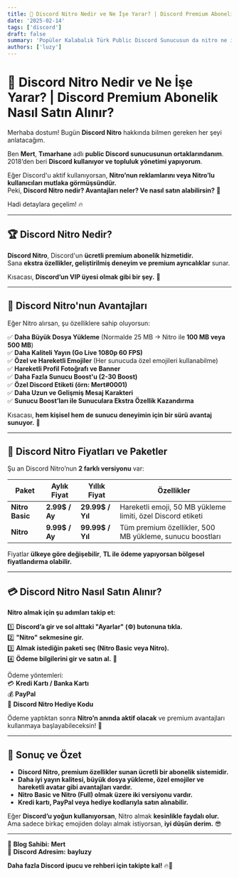 ```yaml
---
title: 🚀 Discord Nitro Nedir ve Ne İşe Yarar? | Discord Premium Abonelik Nasıl Satın Alınır?
date: '2025-02-14'
tags: ['discord']
draft: false
summary: 'Popüler Kalabalık Türk Public Discord Sunucusun da nitro ne işe yarar?'
authors: ['luzy']
---
```


# 🚀 Discord Nitro Nedir ve Ne İşe Yarar? | Discord Premium Abonelik Nasıl Satın Alınır?

Merhaba dostum! Bugün **Discord Nitro** hakkında bilmen gereken her şeyi anlatacağım.  

Ben **Mert**, **Tımarhane** adlı **public Discord sunucusunun ortaklarındanım**.  
2018’den beri **Discord kullanıyor ve topluluk yönetimi yapıyorum**.  

Eğer Discord'u aktif kullanıyorsan, **Nitro’nun reklamlarını veya Nitro’lu kullanıcıları mutlaka görmüşsündür.**  
Peki, **Discord Nitro nedir? Avantajları neler? Ve nasıl satın alabilirsin?** 🤔  

Hadi detaylara geçelim! 🔥  

---

## 🏆 **Discord Nitro Nedir?**  

**Discord Nitro**, Discord'un **ücretli premium abonelik hizmetidir.**  
Sana **ekstra özellikler, geliştirilmiş deneyim ve premium ayrıcalıklar** sunar.  

Kısacası, **Discord’un VIP üyesi olmak gibi bir şey.** 💎  

---

## 🎁 **Discord Nitro'nun Avantajları**  

Eğer Nitro alırsan, şu özelliklere sahip oluyorsun:  

✅ **Daha Büyük Dosya Yükleme** (Normalde 25 MB → Nitro ile **100 MB veya 500 MB**)  
✅ **Daha Kaliteli Yayın (Go Live 1080p 60 FPS)**  
✅ **Özel ve Hareketli Emojiler** (Her sunucuda özel emojileri kullanabilme)  
✅ **Hareketli Profil Fotoğrafı ve Banner**  
✅ **Daha Fazla Sunucu Boost'u (2-30 Boost)**  
✅ **Özel Discord Etiketi (örn: **Mert#0001**)**  
✅ **Daha Uzun ve Gelişmiş Mesaj Karakteri**  
✅ **Sunucu Boost’ları ile Sunuculara Ekstra Özellik Kazandırma**  

Kısacası, **hem kişisel hem de sunucu deneyimin için bir sürü avantaj sunuyor.** 🚀  

---

## 🛒 **Discord Nitro Fiyatları ve Paketler**  

Şu an Discord Nitro’nun **2 farklı versiyonu** var:  

| **Paket** | **Aylık Fiyat** | **Yıllık Fiyat** | **Özellikler** |
|-----------|---------------|----------------|----------------|
| **Nitro Basic** | **2.99$ / Ay** | **29.99$ / Yıl** | Hareketli emoji, 50 MB yükleme limiti, özel Discord etiketi |
| **Nitro** | **9.99$ / Ay** | **99.99$ / Yıl** | Tüm premium özellikler, 500 MB yükleme, sunucu boostları |

Fiyatlar **ülkeye göre değişebilir**, **TL ile ödeme yapıyorsan bölgesel fiyatlandırma olabilir.**  

---

## 💳 **Discord Nitro Nasıl Satın Alınır?**  

**Nitro almak için şu adımları takip et:**  

1️⃣ **Discord’a gir ve sol alttaki "Ayarlar" (⚙️) butonuna tıkla.**  
2️⃣ **"Nitro" sekmesine gir.**  
3️⃣ **Almak istediğin paketi seç (Nitro Basic veya Nitro).**  
4️⃣ **Ödeme bilgilerini gir ve satın al.** 🎉  

Ödeme yöntemleri:  
💳 **Kredi Kartı / Banka Kartı**  
💰 **PayPal**  
🎁 **Discord Nitro Hediye Kodu**  

Ödeme yaptıktan sonra **Nitro’n anında aktif olacak** ve premium avantajları kullanmaya başlayabileceksin! 🚀  

---

## 🎯 **Sonuç ve Özet**  

- **Discord Nitro, premium özellikler sunan ücretli bir abonelik sistemidir.**  
- **Daha iyi yayın kalitesi, büyük dosya yükleme, özel emojiler ve hareketli avatar gibi avantajları vardır.**  
- **Nitro Basic ve Nitro (Full) olmak üzere iki versiyonu vardır.**  
- **Kredi kartı, PayPal veya hediye kodlarıyla satın alınabilir.**  

Eğer **Discord’u yoğun kullanıyorsan**, Nitro almak **kesinlikle faydalı olur.**  
Ama sadece birkaç emojiden dolayı almak istiyorsan, **iyi düşün derim.** 😎  

---

📌 **Blog Sahibi:** **Mert**  
📌 **Discord Adresim:** **bayluzy**  

**Daha fazla Discord ipucu ve rehberi için takipte kal!** 🔥👀  